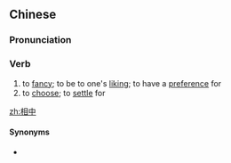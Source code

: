 ==Chinese==
{{zh-forms}}

===Pronunciation===
{{zh-pron
|m=xiāngzhòng
|cat=v
}}

===Verb===
{{zh-verb}}

# to [[fancy]]; to be to one's [[liking]]; to have a [[preference]] for
# to [[choose]]; to [[settle]] for

[[zh:相中]]

====Synonyms====
* {{zh-l|看中}}